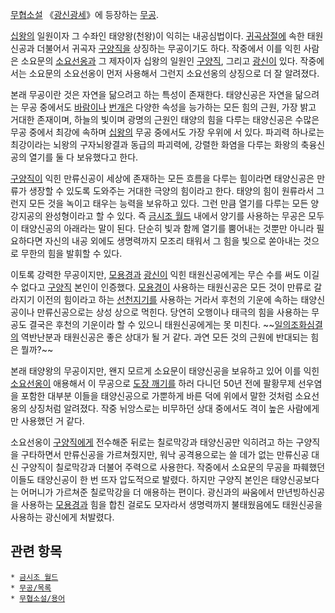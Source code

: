 {{{+1 太陽神功}}}

[[무협소설]] 《[[광신광세]]》에 등장하는 [[무공]]. 

[[십왕]]의 일원이자 그 수좌인 태양왕(천왕)이 익히는 내공심법이다. [[귀곡삼절]]에 속한 태원신공과 더불어서 귀곡자 [[구양직]]을 상징하는 무공이기도 하다. 작중에서 이를 익힌 사람은 소요문의 [[소요선옹]]과 그 제자이자 십왕의 일원인 [[구양직]], 그리고 [[광신]]이 있다. 작중에서는 소요문의 소요선옹이 먼저 사용해서 그런지 소요선옹의 상징으로 더 잘 알려졌다.

본래 무공이란 것은 자연을 닮으려고 하는 특성이 존재한다. 태양신공은 자연을 닮으려는 무공 중에서도 [[바람]]이나 [[번개]]은 다양한 속성을 능가하는 모든 힘의 근원, 가장 밝고 거대한 존재이며, 하늘의 빛이며 광명의 근원인 태양의 힘을 다루는 태양신공은 수많은 무공 중에서 최강에 속하며 [[십왕]]의 무공 중에서도 가장 우위에 서 있다. 파괴력 하나로는 최강이라는 뇌왕의 구자뇌왕결과 동급의 파괴력에, 강렬한 화염을 다루는 화왕의 축융신공의 열기를 둘 다 보유했다고 한다. 

[[구양직]]이 익힌 만류신공이 세상에 존재하는 모든 흐름을 다루는 힘이라면 태양신공은 만류가 생장할 수 있도록 도와주는 거대한 극양의 힘이라고 한다. 태양의 힘이 원류라서 그런지 모든 것을 녹이고 태우는 능력을 보유하고 있다. 그런 만큼 열기를 다루는 모든 양강지공의 완성형이라고 할 수 있다. 즉 [[금시조 월드]] 내에서 양기를 사용하는 무공은 모두 이 태양신공의 아래라는 말이 된다. 단순히 빛과 함께 열기를 뿜어내는 것뿐만 아니라 필요하다면 자신의 내공 외에도 생명력까지 모조리 태워서 그 힘을 빛으로 쏟아내는 것으로 무한의 힘을 발휘할 수 있다. 

이토록 강력한 무공이지만, [[모용경]]과 [[광신]]이 익힌 태원신공에게는 무슨 수를 써도 이길 수 없다고 [[구양직]] 본인이 인증했다. [[모용경]]이 사용하는 태원신공은 모든 것이 만류로 갈라지기 이전의 힘이라고 하는 [[선천지기]]를 사용하는 거라서 후천의 기운에 속하는 태양신공이나 만류신공으로는 상성 상으로 먹힌다. 당연히 오행이나 태극의 힘을 사용하는 무공도 결국은 후천의 기운이라 할 수 있으니 태원신공에게는 못 미친다. ~~[[일의조화심결]]의 역반난분과 태원신공은 좋은 상대가 될 거 같다. 과연 모든 것의 근원에 반대되는 힘은 뭘까?~~

본래 태양왕의 무공이지만, 왠지 모르게 소요문이 태양신공을 보유하고 있어 이를 익힌 [[소요선옹]]이 애용해서 이 무공으로 [[도장 깨기]]를 하러 다니던 50년 전에 팔황무제 선우염을 포함한 대부분 이들을 태양신공으로 가뿐하게 바른 덕에 위에서 말한 것처럼 소요선옹의 상징처럼 알려졌다. 작중 뉘앙스로는 비무하던 상대 중에서도 격이 높은 사람에게만 사용했던 거 같다.

소요선옹이 [[구양직]]에게 전수해준 뒤로는 칠로막강과 태양신공만 익히려고 하는 구양직을 구타하면서 만류신공을 가르쳐줬지만, 워낙 공격용으로는 쓸 데가 없는 만류신공 대신 구양직이 칠로막강과 더불어 주력으로 사용한다. 작중에서 소요문의 무공을 파훼했던 이들도 태양신공이 한 번 뜨자 압도적으로 발렸다. 하지만 구양직 본인은 태양신공보다는 어머니가 가르쳐준 칠로막강을 더 애용하는 편이다. 광신과의 싸움에서 만년빙하신공을 사용하는 [[모용경]]과 힘을 합친 걸로도 모자라서 생명력까지 불태웠음에도 태원신공을 사용하는 광신에게 처발렸다. 
== 관련 항목 ==
 * [[금시조 월드]]
 * [[무공/목록]]
 * [[무협소설/용어]]
